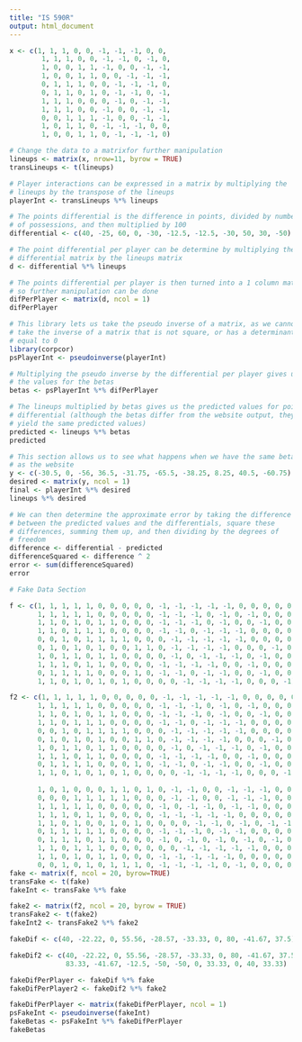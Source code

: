 ---
title: "IS 590R"
output: html_document
---

```{r}
x <- c(1, 1, 1, 0, 0, -1, -1, -1, 0, 0, 
        1, 1, 1, 0, 0, -1, -1, 0, -1, 0, 
        1, 0, 0, 1, 1, -1, 0, 0, -1, -1,
        1, 0, 0, 1, 1, 0, 0, -1, -1, -1,
        0, 1, 1, 1, 0, 0, -1, -1, -1, 0,
        0, 1, 1, 0, 1, 0, -1, -1, 0, -1,
        1, 1, 1, 0, 0, 0, -1, 0, -1, -1,
        1, 1, 1, 0, 0, -1, 0, 0, -1, -1,
        0, 0, 1, 1, 1, -1, 0, 0, -1, -1,
        1, 0, 1, 1, 0, -1, -1, -1, 0, 0,
        1, 0, 0, 1, 1, 0, -1, -1, -1, 0)

# Change the data to a matrixfor further manipulation
lineups <- matrix(x, nrow=11, byrow = TRUE)
transLineups <- t(lineups)

# Player interactions can be expressed in a matrix by multiplying the 
# lineups by the transpose of the lineups
playerInt <- transLineups %*% lineups

# The points differential is the difference in points, divided by number
# of possessions, and then multiplied by 100
differential <- c(40, -25, 60, 0, -30, -12.5, -12.5, -30, 50, 30, -50)

# The point differential per player can be determine by multiplying the 
# differential matrix by the lineups matrix
d <- differential %*% lineups

# The points differential per player is then turned into a 1 column matrix
# so further manipulation can be done
difPerPlayer <- matrix(d, ncol = 1)
difPerPlayer
```

```{r}

# This library lets us take the pseudo inverse of a matrix, as we cannot 
# take the inverse of a matrix that is not square, or has a determinant
# equal to 0
library(corpcor)
psPlayerInt <- pseudoinverse(playerInt)

# Multiplying the pseudo inverse by the differential per player gives us
# the values for the betas
betas <- psPlayerInt %*% difPerPlayer

# The lineups multiplied by betas gives us the predicted values for point
# differential (although the betas differ from the website output, they 
# yield the same predicted values)
predicted <- lineups %*% betas
predicted

# This section allows us to see what happens when we have the same betas
# as the website
y <- c(-30.5, 0, -56, 36.5, -31.75, -65.5, -38.25, 8.25, 40.5, -60.75)
desired <- matrix(y, ncol = 1)
final <- playerInt %*% desired
lineups %*% desired

# We can then determine the approximate error by taking the difference
# between the predicted values and the differentials, square these
# differences, summing them up, and then dividing by the degrees of 
# freedom
difference <- differential - predicted
differenceSquared <- difference ^ 2
error <- sum(differenceSquared)
error
```

```{r}
# Fake Data Section

f <- c(1, 1, 1, 1, 1, 0, 0, 0, 0, 0, -1, -1, -1, -1, -1, 0, 0, 0, 0, 0,
       1, 1, 1, 1, 1, 0, 0, 0, 0, 0, -1, -1, -1, 0, -1, 0, -1, 0, 0, 0,
       1, 1, 0, 1, 0, 1, 1, 0, 0, 0, -1, -1, -1, 0, -1, 0, 0, -1, 0, 0,
       1, 1, 0, 1, 1, 1, 0, 0, 0, 0, -1, -1, 0, -1, -1, -1, 0, 0, 0, 0,
       0, 0, 1, 0, 1, 1, 1, 1, 0, 0, 0, -1, -1, -1, -1, -1, 0, 0, 0, 0,
       0, 1, 0, 1, 0, 1, 0, 0, 1, 1, 0, -1, -1, -1, -1, 0, 0, 0, -1, 0,
       1, 0, 1, 1, 0, 1, 1, 0, 0, 0, 0, -1, 0, -1, -1, -1, 0, -1, 0, 0,
       1, 1, 1, 0, 1, 1, 0, 0, 0, 0, -1, -1, -1, -1, 0, 0, -1, 0, 0, 0,
       0, 1, 1, 1, 1, 0, 0, 0, 1, 0, -1, -1, 0, -1, -1, 0, 0, -1, 0, 0,
       1, 1, 0, 1, 0, 1, 0, 1, 0, 0, 0, 0, -1, -1, -1, -1, 0, 0, 0, -1)

f2 <- c(1, 1, 1, 1, 1, 0, 0, 0, 0, 0, -1, -1, -1, -1, -1, 0, 0, 0, 0, 0,
       1, 1, 1, 1, 1, 0, 0, 0, 0, 0, -1, -1, -1, 0, -1, 0, -1, 0, 0, 0,
       1, 1, 0, 1, 0, 1, 1, 0, 0, 0, -1, -1, -1, 0, -1, 0, 0, -1, 0, 0,
       1, 1, 0, 1, 1, 1, 0, 0, 0, 0, -1, -1, 0, -1, -1, -1, 0, 0, 0, 0,
       0, 0, 1, 0, 1, 1, 1, 1, 0, 0, 0, -1, -1, -1, -1, -1, 0, 0, 0, 0,
       0, 1, 0, 1, 0, 1, 0, 0, 1, 1, 0, -1, -1, -1, -1, 0, 0, 0, -1, 0,
       1, 0, 1, 1, 0, 1, 1, 0, 0, 0, 0, -1, 0, -1, -1, -1, 0, -1, 0, 0,
       1, 1, 1, 0, 1, 1, 0, 0, 0, 0, -1, -1, -1, -1, 0, 0, -1, 0, 0, 0,
       0, 1, 1, 1, 1, 0, 0, 0, 1, 0, -1, -1, 0, -1, -1, 0, 0, -1, 0, 0,
       1, 1, 0, 1, 0, 1, 0, 1, 0, 0, 0, 0, -1, -1, -1, -1, 0, 0, 0, -1,
       
       1, 0, 1, 0, 0, 0, 1, 1, 0, 1, 0, -1, -1, 0, 0, -1, -1, -1, 0, 0,
       0, 0, 0, 1, 1, 1, 1, 1, 0, 0, 0, -1, -1, 0, 0, -1, -1, -1, 0, 0,
       1, 1, 1, 1, 1, 0, 0, 0, 0, 0, -1, 0, -1, -1, 0, -1, -1, 0, 0, 0,
       1, 1, 1, 0, 1, 1, 0, 0, 0, 0, -1, -1, -1, -1, -1, 0, 0, 0, 0, 0,
       1, 1, 0, 1, 0, 0, 1, 0, 1, 0, 0, 0, 0, -1, -1, 0, -1, 0, -1, -1,
       0, 1, 1, 1, 1, 1, 0, 0, 0, 0, -1, -1, -1, 0, -1, -1, 0, 0, 0, 0,
       0, 1, 1, 1, 0, 1, 1, 0, 0, 0, -1, 0, -1, 0, -1, 0, -1, 0, -1, 0,
       1, 1, 0, 1, 1, 1, 0, 0, 0, 0, 0, 0, -1, -1, -1, -1, -1, 0, 0, 0,
       1, 1, 0, 1, 0, 1, 1, 0, 0, 0, -1, -1, -1, -1, -1, 0, 0, 0, 0, 0,
       0, 0, 1, 0, 1, 0, 1, 1, 1, 0, -1, -1, -1, -1, 0, -1, 0, 0, 0, 0)
fake <- matrix(f, ncol = 20, byrow=TRUE)
transFake <- t(fake)
fakeInt <- transFake %*% fake

fake2 <- matrix(f2, ncol = 20, byrow = TRUE)
transFake2 <- t(fake2)
fakeInt2 <- transFake2 %*% fake2

fakeDif <- c(40, -22.22, 0, 55.56, -28.57, -33.33, 0, 80, -41.67, 37.5)

fakeDif2 <- c(40, -22.22, 0, 55.56, -28.57, -33.33, 0, 80, -41.67, 37.5,
              83.33, -41.67, -12.5, -50, -50, 0, 33.33, 0, 40, 33.33)

fakeDifPerPlayer <- fakeDif %*% fake
fakeDifPerPlayer2 <- fakeDif2 %*% fake2

fakeDifPerPlayer <- matrix(fakeDifPerPlayer, ncol = 1)
psFakeInt <- pseudoinverse(fakeInt)
fakeBetas <- psFakeInt %*% fakeDifPerPlayer
fakeBetas
```


```{r}


```